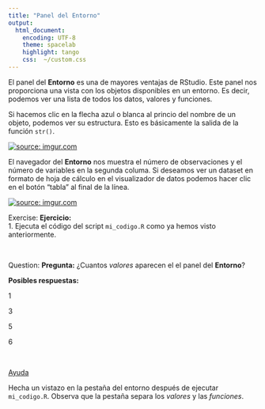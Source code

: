 ```yaml
---
title: "Panel del Entorno"
output:
  html_document:
    encoding: UTF-8
    theme: spacelab
    highlight: tango
    css:  ~/custom.css
---
```




El panel del __Entorno__ es una de mayores ventajas de RStudio. Este panel nos 
proporciona una vista con los objetos disponibles en un entorno. Es decir, podemos
ver una lista de todos los datos, valores y funciones.

Si hacemos clic en la flecha azul o blanca al princio del nombre de un objeto,
podemos ver su estructura. Esto es básicamente la salida de la función `str()`.

<a href="https://imgur.com/yBay6kA"><img src="https://i.imgur.com/yBay6kA.gif" title="source: imgur.com" /></a>

El navegador del __Entorno__ nos muestra el número de observaciones y el número de
variables en la segunda columa. Si deseamos ver un dataset en formato de hoja de
cálculo en el visualizador de datos podemos hacer clic en el botón "tabla" al final
de la línea.

<a href="https://imgur.com/CxAI2wH"><img src="https://i.imgur.com/CxAI2wH.gif" title="source: imgur.com" /></a>




<div class="alert alert-info" role="alert">
<span class="glyphicon glyphicon-pencil" aria-hidden="true"></span>
<span class="sr-only">Exercise:</span>
**Ejercicio:**</br>
1. Ejecuta el código del script `mi_codigo.R` como ya hemos visto anteriormente.
</div>

</br>

<div class="alert alert-warning" role="alert">
<span class="glyphicon glyphicon-question-sign" aria-hidden="true"></span>
<span class="sr-only">Question:</span>
**Pregunta:**
¿Cuantos _valores_ aparecen el el panel del __Entorno__?

**Posibles respuestas:**
<p><span class="glyphicon glyphicon-check" aria-hidden="true">  1</span></p>
<p><span class="glyphicon glyphicon-check" aria-hidden="true">  3</span></p>
<p><span class="glyphicon glyphicon-check" aria-hidden="true">  5</span></p>
<p><span class="glyphicon glyphicon-check" aria-hidden="true">  6</span></p>
</div>

</br>

<p>
<a class="btn btn-info" data-toggle="collapse" href="#hint" aria-expanded="false" aria-controls="collapseExample">
<span class="glyphicon glyphicon-exclamation-sign" aria-hidden="true"></span>  Ayuda</a>
</p>
<div class="collapse" id="hint">
<div class="card card-block">
<div class="alert alert-info" role="alert">
Hecha un vistazo en la pestaña del entorno después de ejecutar `mi_codigo.R`. 
Observa que la pestaña separa los _valores_ y las _funciones_.
</div>


